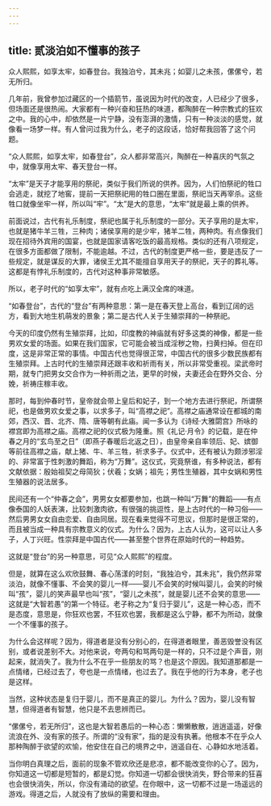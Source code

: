 ```yaml
---
---
---
```

title: 贰淡泊如不懂事的孩子
---




众人熙熙，如享太牢，如春登台。我独泊兮，其未兆；如婴儿之未孩，傫傫兮，若无所归。

几年前，我曾参加过藏区的一个插箭节，虽说因为时代的改变，人已经少了很多，但场面还是很热闹。大家都有一种兴奋和狂热的味道，都陶醉在一种宗教式的狂欢之中。我的心中，却依然是一片宁静，没有澎湃的激情，只有一种淡淡的感觉，就像看一场梦一样。有人曾问过我为什么，老子的这段话，恰好帮我回答了这个问题。

“众人熙熙，如享太牢，如春登台”，众人都非常高兴，陶醉在一种喜庆的气氛之中，就像享用太牢、春天登台一样。

“太牢”是天子才能享用的祭祀，类似于我们所说的供养。因为，人们怕祭祀的牲口会逃走，就挖了地窖，提前一天把祭祀用的牲口圈在里面，祭祀当天再宰杀。这些牲口就像坐牢一样，所以叫“牢”。“太”是大的意思，“太牢”就是最上乘的供养。

前面说过，古代有礼乐制度，祭祀也属于礼乐制度的一部分。天子享用的是太牢，也就是猪牛羊三牲，三种肉；诸侯享用的是少牢，猪羊二牲，两种肉。有点像我们现在招待外宾用的国宴，也就是国家请客吃饭的最高规格。类似的还有八项规定，在很多方面都做了限制，不能逾越。不过，古代的制度更严格一些，要是违反了一些规定，就是谋反的大罪，诸侯王尤其不能擅自享用天子的祭祀，天子的葬礼等。这都是有悖礼乐制度的，古代对这种事非常敏感。

所以，老子时代的“如享太牢”，就有点吃上满汉全席的味道。

“如春登台”，古代的“登台”有两种意思：第一是在春天登上高台，看到辽阔的远方，看到大地生机萌发的景象；第二是古代人关于生殖崇拜的一种祭祀。

今天的印度仍然有生殖崇拜，比如，印度教的神庙就有好多这类的神像，都是一些男欢女爱的场面。如果在我们国家，它可能会被当成淫秽之物，扫黄扫掉。但在印度，这是非常正常的事情。中国古代也觉得很正常，中国古代的很多少数民族都有生殖崇拜。上古时代的生殖崇拜还跟丰收和祈雨有关，所以非常受重视。梁武帝时期，就专门把男女交合作为一种祈雨之法，更早的时候，夫妻还会在野外交合、分娩，祈祷庄稼丰收。

那时，每到仲春时节，皇帝就会带上皇后和妃子，到一个地方去进行祭祀，所谓祭祀，也是做男欢女爱之事，以求多子，叫“高襟之祀”。高襟之庙通常设在都城的南郊，西汉、晋、北齐、隋、唐等朝有此庙。闻一多认为《诗经·大雅閟宫》所咏的襟宫即为高襟之庙。高襟之祀的仪式极为隆重。照《礼记·月令》的记载，是在仲春之月的“玄鸟至之日”（即燕子春暖后北返之日），由皇帝亲自率领后、妃、嫔御等前往高襟之庙，献上猪、牛、羊三牲，祈求多子。仪式中，还有被认为颇涉邪淫的、非常富于性刺激的舞蹈，称为“万舞”。这仪式，究竟祭谁，有多种说法，都有文献依据：殷始祖契之母简狄；伏羲；女娲；祖先；男性生殖器，其中女娲和男性生殖器的说法居多。

民间还有一个“仲春之会”，男男女女都要参加，也跳一种叫“万舞”的舞蹈——有点像泰国的人妖表演，比较刺激肉欲，有很强的挑逗性，是上古时代的一种习俗——然后男男女女自由恋爱、自由同居。现在看来觉得不可思议，但那时是很正常的，而且被当成一种具有宗教意义的仪式。为什么？因为，上古人认为，这可以让人多子，人丁兴旺。性崇拜是中国古代——甚至整个世界在原始时代的一种趋势。

这就是“登台”的另一种意思，可见“众人熙熙”的程度。

但是，就算在这么欢欣鼓舞、春心荡漾的时刻，“我独泊兮，其未兆”，我仍然非常淡泊，就像不懂事、不会笑的婴儿一样——婴儿不会笑的时候叫婴儿，会笑的时候叫“孩”，婴儿的笑声最早也叫“孩”，“婴儿之未孩”，就是婴儿还不会笑的意思——这就是“大智若愚”的第一个特征。老子称之为“复归于婴儿”，这是一种心态，而不是态度，意思是，你狂欢也罢，不狂欢也罢，我都是这么宁静，都不为所动，就像一个不懂事的孩子。

为什么会这样呢？因为，得道者是没有分别心的，在得道者眼里，善恶毁誉没有区别，或者说差别不大。对他来说，夸两句和骂两句是一样的，只不过是个声音，刚起来，就消失了。我为什么不在乎一些朋友的骂？也是这个原因。我知道那都是一点情绪，已经过去了，夸也是一点情绪，也过去了。我在乎他的行为本身，老子也是这样。

当然，这种状态是复归于婴儿，而不是真正的婴儿。为什么？因为，婴儿没有智慧，但得道者有智慧，他只是不去思辨而已。

“傫傫兮，若无所归”，这也是大智若愚后的一种心态：懒懒散散，逍逍遥遥，好像流浪在外、没有家的孩子。所谓的“没有家”，指的是没有执著。他根本不在乎众人那种陶醉于欲望的欢愉，他安住在自己的境界之中，逍遥自在、心静如水地活着。

当你明白真理之后，面前的现象不管欢欣还是悲凉，都不能改变你的心了。因为，你知道这一切都是短暂的，都是幻觉。你知道一切都会很快消失，野合带来的狂喜也会很快消失，所以，你没有涌动的欲望。在你眼中，这一切都不过是一场遥远的游戏。得道之后，人就没有了放纵的需要和理由。